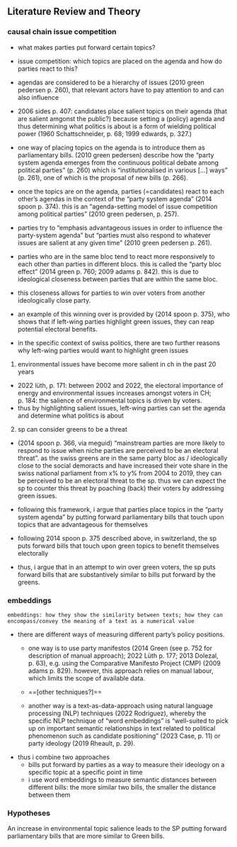 ## Literature Review and Theory

### causal chain issue competition
- what makes parties put forward certain topics?
- issue competition: which topics are placed on the agenda and how do parties react to this?

- agendas are considered to be a hierarchy of issues (2010 green pedersen p. 260), that relevant actors have to pay attention to and can also influence
- 2006 sides p. 407: candidates place salient topics on their agenda (that are salient amgonst the public?) because setting a (policy) agenda and thus determining what politics is about is a form of wielding political power (1960 Schattschneider, p. 68; 1999 edwards, p. 327.)

- one way of placing topics on the agenda is to introduce them as parliamentary bills. (2010 green pedersen) describe how the “party system agenda emerges from the continuous political debate among political parties” (p. 260) which is “institutionalised in various […] ways” (p. 261), one of which is the proposal of new bills (p. 266).

- once the topics are on the agenda, parties (=candidates) react to each other’s agendas in the context of the “party system agenda” (2014 spoon p. 374). this is an “agenda-setting model of issue competition among political parties” (2010 green pedersen, p. 257).
- parties try to “emphasis advantageous issues in order to influence the party-system agenda” but “parties must also respond to whatever issues are salient at any given time” (2010 green pedersen p. 261).

- parties who are in the same bloc tend to react more responsively to each other than parties in different blocs. this is called the “party bloc effect” (2014 green p. 760; 2009 adams p. 842). this is due to ideological closeness between parties that are within the same bloc.

- this closeness allows for parties to win over voters from another ideologically close party.
- an example of this winning over is provided by (2014 spoon p. 375), who shows that if left-wing parties highlight green issues, they can reap potential electoral benefits.

- in the specific context of swiss politics, there are two further reasons why left-wing parties would want to highlight green issues

1. environmental issues have become more salient in ch in the past 20 years
- 2022 lüth, p. 171: between 2002 and 2022, the electoral importance of energy and environmental issues increases amongst voters in CH; p. 184: the salience of environmental topics is driven by voters.
- thus by highlighting salient issues, left-wing parties can set the agenda and determine what politics is about

2. sp can consider greens to be a threat
- (2014 spoon p. 366, via meguid) “mainstream parties are more likely to respond to issue when niche parties are perceived to be an electoral threat”. as the swiss greens are in the same party bloc as / ideologically close to the social demoracts and have increased their vote share in the swiss national parliament from x% to y% from 2004 to 2019, they can be perceived to be an electoral threat to the sp. thus we can expect the sp to counter this threat by poaching (back) their voters by addressing green issues.

- following this framework, i argue that parties place topics in the “party system agenda” by putting forward parliamentary bills that touch upon topics that are advantageous for themselves
- following 2014 spoon p. 375 described above, in switzerland, the sp puts forward bills that touch upon green topics to benefit themselves electorally
- thus, i argue that in an attempt to win over green voters, the sp puts forward bills that are substantively similar to bills put forward by the greens.

### embeddings
`embeddings: how they show the similarity between texts; how they can encompass/convey the meaning of a text as a numerical value `

- there are different ways of measuring different party’s policy positions.
	- one way is to use party manifestos (2014 Green (see p. 752 for description of manual approach); 2022 Lüth p. 177; 2013 Dolezal, p. 63), e.g. using the Comparative Manifesto Project (CMP) (2009 adams p. 829). however, this approach relies on manual labour, which limits the scope of available data.

	- ==[other techniques?]==

	- another way is a text-as-data-approach using natural language processing (NLP) techniques (2022 Rodriguez), whereby the specific NLP technique of “word embeddings” is “well-suited to pick up on important semantic relationships in text related to political phenomenon such as candidate positioning” (2023 Case, p. 11) or party ideology (2019 Rheault, p. 29).

- thus i combine two approaches
	- bills put forward by parties as a way to measure their ideology on a specific topic at a specific point in time
	- i use word embeddings to measure semantic distances between different bills: the more similar two bills, the smaller the distance between them


### Hypotheses
An increase in environmental topic salience leads to the SP putting forward parliamentary bills that are more similar to Green bills.